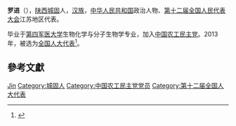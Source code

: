 '''罗进'''（{{bd|1976年||}}），[[陕西|陕西]][[城固|城固]]人，[[汉族|汉族]]，[[中华人民共和国|中华人民共和国]]政治人物、[[第十二届全国人民代表大会|第十二届全国人民代表大会]]江苏地区代表。

毕业于[[第四军医大学|第四军医大学]]生物化学与分子生物学专业，加入[[中国农工民主党|中国农工民主党]]。2013年，被选为[[全国人大代表|全国人大代表]]<ref>{{cite news|title=全国人大代表信息-罗进|url= http://210.82.31.1:8084/delegate/viewDelegate.action?dbid=120761|accessdate=2013-03-28|newspaper=全国人大网}}{{Dead link|date=2020年1月 |bot=InternetArchiveBot |fix-attempted=yes }}</ref>。

==參考文獻==
{{reflist}}

{{中国政治人物小作品}}

{{Authority control}}
{{DEFAULTSORT:Luo罗}}
[[Category:罗姓|Jin]]
[[Category:城固人|Category:城固人]]
[[Category:中国农工民主党党员|Category:中国农工民主党党员]]
[[Category:第十二届全国人大代表|Category:第十二届全国人大代表]]
